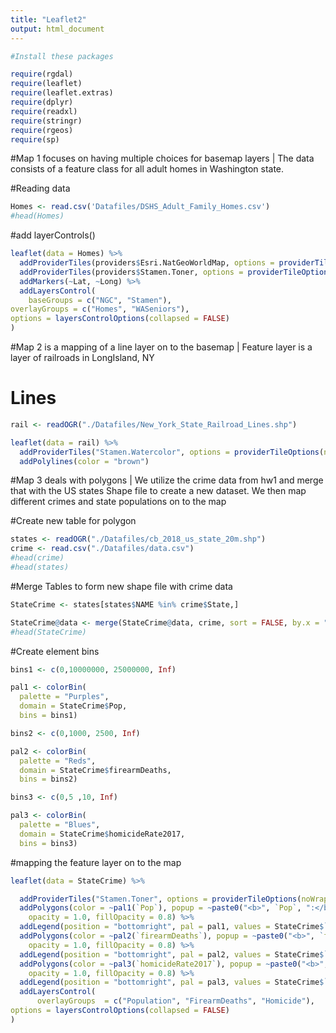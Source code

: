 ---
title: "Leaflet2"
output: html_document
---

```{r setup, include=FALSE}
#Install these packages

require(rgdal)
require(leaflet)
require(leaflet.extras)
require(dplyr)
require(readxl)
require(stringr)
require(rgeos)
require(sp)
```

#Map 1 focuses on having multiple choices for basemap layers | The data consists of a feature class for all adult homes in Washington state. 

#Reading data 
```{r}
Homes <- read.csv('Datafiles/DSHS_Adult_Family_Homes.csv')
#head(Homes)
```

#add layerControls()
```{r}


leaflet(data = Homes) %>%
  addProviderTiles(providers$Esri.NatGeoWorldMap, options = providerTileOptions(noWrap = TRUE), group = "NGC") %>%
  addProviderTiles(providers$Stamen.Toner, options = providerTileOptions(noWrap = TRUE), group = "Stamen") %>%
  addMarkers(~Lat, ~Long) %>%
  addLayersControl(
    baseGroups = c("NGC", "Stamen"),
overlayGroups = c("Homes", "WASeniors"),
options = layersControlOptions(collapsed = FALSE)
)

```

#Map 2 is a mapping of a line layer on to the basemap | Feature layer is a layer of railroads in LongIsland, NY

# Lines
```{r, lines}
rail <- readOGR("./Datafiles/New_York_State_Railroad_Lines.shp")

leaflet(data = rail) %>%
  addProviderTiles("Stamen.Watercolor", options = providerTileOptions(noWrap = TRUE)) %>%
  addPolylines(color = "brown")


```


#Map 3 deals with polygons | We utilize the crime data from hw1 and merge that with the US states Shape file to create a new dataset. We then map different crimes and state populations on to the map

#Create new table for polygon 
```{r}
states <- readOGR("./Datafiles/cb_2018_us_state_20m.shp")
crime <- read.csv("./Datafiles/data.csv")
#head(crime)
#head(states)
```

#Merge Tables to form new shape file with crime data
```{r}

StateCrime <- states[states$NAME %in% crime$State,]

StateCrime@data <- merge(StateCrime@data, crime, sort = FALSE, by.x = "NAME", by.y = "State")
#head(StateCrime)
```


#Create element bins 
```{r}
bins1 <- c(0,10000000, 25000000, Inf)

pal1 <- colorBin(
  palette = "Purples",
  domain = StateCrime$Pop, 
  bins = bins1)

bins2 <- c(0,1000, 2500, Inf)

pal2 <- colorBin(
  palette = "Reds",
  domain = StateCrime$firearmDeaths, 
  bins = bins2)

bins3 <- c(0,5 ,10, Inf)

pal3 <- colorBin(
  palette = "Blues",
  domain = StateCrime$homicideRate2017,
  bins = bins3)

```


#mapping the feature layer on to the map

```{r}


leaflet(data = StateCrime) %>%

  addProviderTiles("Stamen.Toner", options = providerTileOptions(noWrap = TRUE)) %>%
  addPolygons(color = ~pal1(`Pop`), popup = ~paste0("<b>", `Pop`, ":</b> ", round(`Pop`, 2), " years"), group = "Population", weight = 1, smoothFactor = 0.5,
    opacity = 1.0, fillOpacity = 0.8) %>%
  addLegend(position = "bottomright", pal = pal1, values = StateCrime$`Pop`, title = "State Population", group = "Population")%>%
  addPolygons(color = ~pal2(`firearmDeaths`), popup = ~paste0("<b>", `firearmDeaths`, ":</b> ", round(`firearmDeaths`, 2), " years"), group = "FirearmDeaths", weight = 1, smoothFactor = 0.5,
    opacity = 1.0, fillOpacity = 0.8) %>%
  addLegend(position = "bottomright", pal = pal2, values = StateCrime$`firearmDeaths`, title = "State Deaths by Firearms", group = "FirearmDeaths")%>%
  addPolygons(color = ~pal3(`homicideRate2017`), popup = ~paste0("<b>", `homicideRate2017`, ":</b> ", round(`homicideRate2017`, 2), " years"), group = "Homicide", weight = 1, smoothFactor = 0.5,
    opacity = 1.0, fillOpacity = 0.8) %>%
  addLegend(position = "bottomright", pal = pal3, values = StateCrime$`homicideRate2017`, title = "State Homicide Rate", group = "Homicide")%>%
  addLayersControl(
      overlayGroups  = c("Population", "FirearmDeaths", "Homicide"),
options = layersControlOptions(collapsed = FALSE)
)
```

